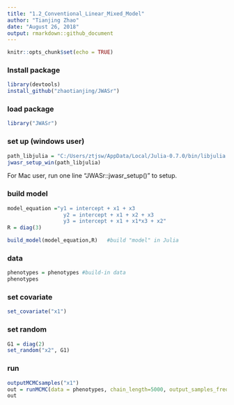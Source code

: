 ```yaml
---
title: "1.2_Conventional_Linear_Mixed_Model"
author: "Tianjing Zhao"
date: "August 26, 2018"
output: rmarkdown::github_document
---
```


```r
knitr::opts_chunk$set(echo = TRUE)
```

### Install package
```r
library(devtools)
install_github("zhaotianjing/JWASr")
```
### load package
```r
library("JWASr")
```
### set up (windows user)
```r
path_libjulia = "C:/Users/ztjsw/AppData/Local/Julia-0.7.0/bin/libjulia.dll"
jwasr_setup_win(path_libjulia)
```
For Mac user, run one line "JWASr::jwasr_setup()" to setup.


### build model
```r
model_equation ="y1 = intercept + x1 + x3
                  y2 = intercept + x1 + x2 + x3
                  y3 = intercept + x1 + x1*x3 + x2"
R = diag(3)

build_model(model_equation,R)   #build "model" in Julia
```


### data
```r
phenotypes = phenotypes #build-in data
phenotypes
```

### set covariate
```r
set_covariate("x1")
```

### set random
```r
G1 = diag(2)
set_random("x2", G1)
```


### run
```R
outputMCMCsamples("x1")
out = runMCMC(data = phenotypes, chain_length=5000, output_samples_frequency=100)
out
```
